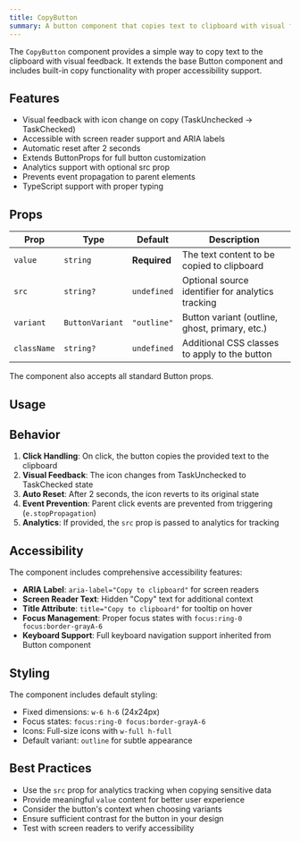 ```yaml
---
title: CopyButton
summary: A button component that copies text to clipboard with visual feedback and accessibility features
---
```


The `CopyButton` component provides a simple way to copy text to the clipboard with visual feedback. It extends the base Button component and includes built-in copy functionality with proper accessibility support.

## Features

- Visual feedback with icon change on copy (TaskUnchecked → TaskChecked)
- Accessible with screen reader support and ARIA labels
- Automatic reset after 2 seconds
- Extends ButtonProps for full button customization
- Analytics support with optional src prop
- Prevents event propagation to parent elements
- TypeScript support with proper typing

## Props

| Prop | Type | Default | Description |
|------|------|---------|-------------|
| `value` | `string` | **Required** | The text content to be copied to clipboard |
| `src` | `string?` | `undefined` | Optional source identifier for analytics tracking |
| `variant` | `ButtonVariant` | `"outline"` | Button variant (outline, ghost, primary, etc.) |
| `className` | `string?` | `undefined` | Additional CSS classes to apply to the button |

The component also accepts all standard Button props.

## Usage

<Default />

## Behavior

1. **Click Handling**: On click, the button copies the provided text to the clipboard
2. **Visual Feedback**: The icon changes from TaskUnchecked to TaskChecked state
3. **Auto Reset**: After 2 seconds, the icon reverts to its original state
4. **Event Prevention**: Parent click events are prevented from triggering (`e.stopPropagation`)
5. **Analytics**: If provided, the `src` prop is passed to analytics for tracking

## Accessibility

The component includes comprehensive accessibility features:

- **ARIA Label**: `aria-label="Copy to clipboard"` for screen readers
- **Screen Reader Text**: Hidden "Copy" text for additional context
- **Title Attribute**: `title="Copy to clipboard"` for tooltip on hover
- **Focus Management**: Proper focus states with `focus:ring-0 focus:border-grayA-6`
- **Keyboard Support**: Full keyboard navigation support inherited from Button component

## Styling

The component includes default styling:

- Fixed dimensions: `w-6 h-6` (24x24px)
- Focus states: `focus:ring-0 focus:border-grayA-6`
- Icons: Full-size icons with `w-full h-full`
- Default variant: `outline` for subtle appearance

## Best Practices

- Use the `src` prop for analytics tracking when copying sensitive data
- Provide meaningful `value` content for better user experience
- Consider the button's context when choosing variants
- Ensure sufficient contrast for the button in your design
- Test with screen readers to verify accessibility
